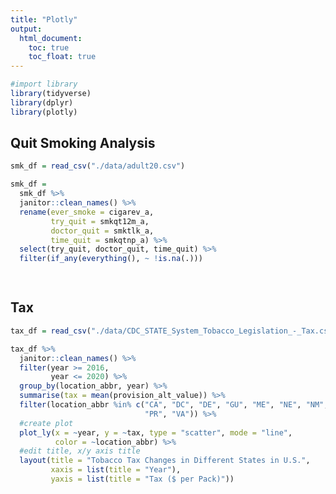 ```yaml
---
title: "Plotly"
output: 
  html_document:
    toc: true
    toc_float: true
---
```



```r
#import library
library(tidyverse)
library(dplyr)
library(plotly)
```


## Quit Smoking Analysis
```r
smk_df = read_csv("./data/adult20.csv")

smk_df = 
  smk_df %>% 
  janitor::clean_names() %>% 
  rename(ever_smoke = cigarev_a, 
         try_quit = smkqt12m_a, 
         doctor_quit = smktlk_a, 
         time_quit = smkqtnp_a) %>%
  select(try_quit, doctor_quit, time_quit) %>% 
  filter(if_any(everything(), ~ !is.na(.)))

  
```






## Tax 
```r
tax_df = read_csv("./data/CDC_STATE_System_Tobacco_Legislation_-_Tax.csv")

tax_df %>% 
  janitor::clean_names() %>% 
  filter(year >= 2016,
         year <= 2020) %>% 
  group_by(location_abbr, year) %>%  
  summarise(tax = mean(provision_alt_value)) %>% 
  filter(location_abbr %in% c("CA", "DC", "DE", "GU", "ME", "NE", "NM", "PA", 
                              "PR", "VA")) %>% 
  #create plot
  plot_ly(x = ~year, y = ~tax, type = "scatter", mode = "line", 
          color = ~location_abbr) %>% 
  #edit title, x/y axis title
  layout(title = "Tobacco Tax Changes in Different States in U.S.", 
         xaxis = list(title = "Year"),
         yaxis = list(title = "Tax ($ per Pack)"))
```




